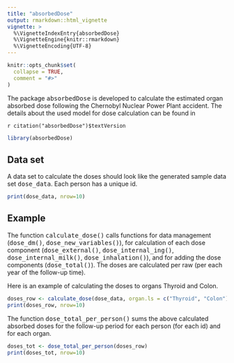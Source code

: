```yaml
---
title: "absorbedDose"
output: rmarkdown::html_vignette
vignette: >
  %\VignetteIndexEntry{absorbedDose}
  %\VignetteEngine{knitr::rmarkdown}
  %\VignetteEncoding{UTF-8}
---
```


```r
knitr::opts_chunk$set(
  collapse = TRUE,
  comment = "#>"
)
```

The package <tt>absorbedDose</tt> is developed to calculate the estimated organ absorbed dose
        following the Chernobyl Nuclear Power Plant accident.
The details about the used model for dose calculation can be found in 

`r citation("absorbedDose")$textVersion`

```r
library(absorbedDose)
```

## Data set

A data set to calculate the doses should look like the generated sample data set <tt>dose_data</tt>. Each person has a unique id. 

```r
print(dose_data, nrow=10)
```

## Example

The function <tt>calculate_dose()</tt> calls functions for data management 
(<tt>dose_dm()</tt>, <tt>dose_new_variables()</tt>),
for calculation of each dose component (<tt>dose_external()</tt>, <tt>dose_internal_ing()</tt>,
<tt>dose_internal_milk()</tt>, <tt>dose_inhalation()</tt>), and for adding the dose components (<tt>dose_total()</tt>). 
The doses are calculated per raw (per each year of the follow-up time).

Here is an example of calculating the doses to organs Thyroid and Colon.

```r
doses_row <- calculate_dose(dose_data, organ.ls = c("Thyroid", "Colon"))
print(doses_row, nrow=10)
```

The function <tt>dose_total_per_person()</tt> sums the above calculated absorbed doses for the follow-up period for each person 
(for each id) and for each organ.
```r
doses_tot <- dose_total_per_person(doses_row)
print(doses_tot, nrow=10)
```
